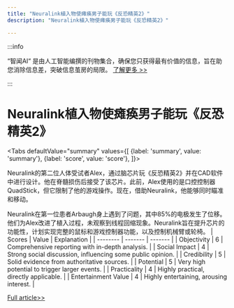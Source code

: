 ```yaml
---
title: "Neuralink植入物使瘫痪男子能玩《反恐精英2》"
description: "Neuralink植入物使瘫痪男子能玩《反恐精英2》"

---
```



:::info

“智闻AI“ 是由人工智能编撰的刊物集合，确保您只获得最有价值的信息，旨在助您消除信息差，突破信息茧房的局限。  [了解更多 >>](/)

:::

# Neuralink植入物使瘫痪男子能玩《反恐精英2》


<Tabs
	defaultValue="summary"
	values={[
	{label: 'summary', value: 'summary'},
	{label: 'score', value: 'score'},
]}>
<TabItem value="summary">


Neuralink的第二位人体受试者Alex，通过脑芯片玩《反恐精英2》并在CAD软件中进行设计。他在脊髓损伤后接受了该芯片。此前，Alex使用的是口控控制器QuadStick，但它限制了他的游戏操作。现在，借助Neuralink，他能够同时瞄准和移动。

Neuralink在第一位患者Arbaugh身上遇到了问题，其中85%的电极发生了位移。他们为Alex改进了植入过程，未观察到线程回缩现象。Neuralink旨在提升芯片的功能性，计划实现完整的鼠标和游戏控制器功能，以及控制机械臂或轮椅。
</TabItem>
<TabItem value="score">
	| Scores     | Value   | Explanation |
	| -------- | ------- | ------- |
	| Objectivity  | 6    | Comprehensive reporting with in-depth analysis.    |
	| Social Impact | 4     | Strong social discussion, influencing some public opinion.    |
	| Credibility    | 5    | Solid evidence from authoritative sources.    |
	| Potential    | 5    | Very high potential to trigger larger events.    |
	| Practicality    | 4    | Highly practical, directly applicable.    |
	| Entertainment Value    | 4    | Highly entertaining, arousing interest.    |
</TabItem>
</Tabs>

[Full article>>](https://science.slashdot.org/story/24/08/22/0136248/second-human-to-receive-neuralink-brain-chip-uses-it-to-play-counter-strike-2?utm_source=rss1.0mainlinkanon&utm_medium=feed)
